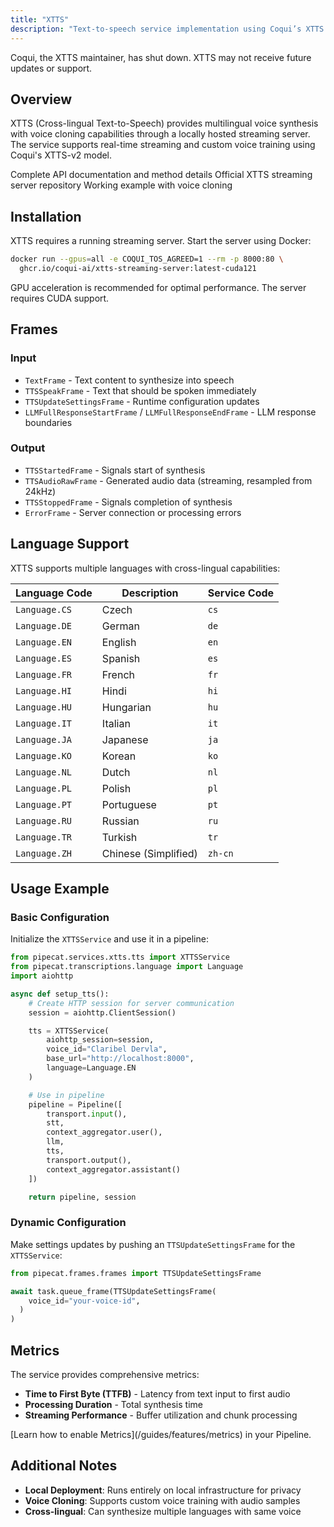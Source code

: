 ```yaml
---
title: "XTTS"
description: "Text-to-speech service implementation using Coqui’s XTTS streaming server"
---
```


<Warning>
  Coqui, the XTTS maintainer, has shut down. XTTS may not receive future updates
  or support.
</Warning>

## Overview

XTTS (Cross-lingual Text-to-Speech) provides multilingual voice synthesis with voice cloning capabilities through a locally hosted streaming server. The service supports real-time streaming and custom voice training using Coqui's XTTS-v2 model.

<CardGroup cols={3}>
  <Card
    title="API Reference"
    icon="code"
    href="https://reference-server.pipecat.ai/en/latest/api/pipecat.services.xtts.tts.html"
  >
    Complete API documentation and method details
  </Card>
  <Card
    title="XTTS Repository"
    icon="book"
    href="https://github.com/coqui-ai/xtts-streaming-server"
  >
    Official XTTS streaming server repository
  </Card>
  <Card
    title="Example Code"
    icon="play"
    href="https://github.com/pipecat-ai/pipecat/blob/main/examples/foundational/07i-interruptible-xtts.py"
  >
    Working example with voice cloning
  </Card>
</CardGroup>

## Installation

XTTS requires a running streaming server. Start the server using Docker:

```bash
docker run --gpus=all -e COQUI_TOS_AGREED=1 --rm -p 8000:80 \
  ghcr.io/coqui-ai/xtts-streaming-server:latest-cuda121
```

<Note>
  GPU acceleration is recommended for optimal performance. The server requires
  CUDA support.
</Note>

## Frames

### Input

- `TextFrame` - Text content to synthesize into speech
- `TTSSpeakFrame` - Text that should be spoken immediately
- `TTSUpdateSettingsFrame` - Runtime configuration updates
- `LLMFullResponseStartFrame` / `LLMFullResponseEndFrame` - LLM response boundaries

### Output

- `TTSStartedFrame` - Signals start of synthesis
- `TTSAudioRawFrame` - Generated audio data (streaming, resampled from 24kHz)
- `TTSStoppedFrame` - Signals completion of synthesis
- `ErrorFrame` - Server connection or processing errors

## Language Support

XTTS supports multiple languages with cross-lingual capabilities:

| Language Code | Description          | Service Code |
| ------------- | -------------------- | ------------ |
| `Language.CS` | Czech                | `cs`         |
| `Language.DE` | German               | `de`         |
| `Language.EN` | English              | `en`         |
| `Language.ES` | Spanish              | `es`         |
| `Language.FR` | French               | `fr`         |
| `Language.HI` | Hindi                | `hi`         |
| `Language.HU` | Hungarian            | `hu`         |
| `Language.IT` | Italian              | `it`         |
| `Language.JA` | Japanese             | `ja`         |
| `Language.KO` | Korean               | `ko`         |
| `Language.NL` | Dutch                | `nl`         |
| `Language.PL` | Polish               | `pl`         |
| `Language.PT` | Portuguese           | `pt`         |
| `Language.RU` | Russian              | `ru`         |
| `Language.TR` | Turkish              | `tr`         |
| `Language.ZH` | Chinese (Simplified) | `zh-cn`      |

## Usage Example

### Basic Configuration

Initialize the `XTTSService` and use it in a pipeline:

```python
from pipecat.services.xtts.tts import XTTSService
from pipecat.transcriptions.language import Language
import aiohttp

async def setup_tts():
    # Create HTTP session for server communication
    session = aiohttp.ClientSession()

    tts = XTTSService(
        aiohttp_session=session,
        voice_id="Claribel Dervla",
        base_url="http://localhost:8000",
        language=Language.EN
    )

    # Use in pipeline
    pipeline = Pipeline([
        transport.input(),
        stt,
        context_aggregator.user(),
        llm,
        tts,
        transport.output(),
        context_aggregator.assistant()
    ])

    return pipeline, session
```

### Dynamic Configuration

Make settings updates by pushing an `TTSUpdateSettingsFrame` for the `XTTSService`:

```python
from pipecat.frames.frames import TTSUpdateSettingsFrame

await task.queue_frame(TTSUpdateSettingsFrame(
    voice_id="your-voice-id",
  )
)
```

## Metrics

The service provides comprehensive metrics:

- **Time to First Byte (TTFB)** - Latency from text input to first audio
- **Processing Duration** - Total synthesis time
- **Streaming Performance** - Buffer utilization and chunk processing

<Info>
  [Learn how to enable Metrics](/guides/features/metrics) in your Pipeline.
</Info>

## Additional Notes

- **Local Deployment**: Runs entirely on local infrastructure for privacy
- **Voice Cloning**: Supports custom voice training with audio samples
- **Cross-lingual**: Can synthesize multiple languages with same voice

